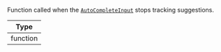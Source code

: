 Function called when the [`AutoCompleteInput`](/reactnative/ui-components/auto-complete-input) stops tracking suggestions.

| Type |
| - |
| function |
